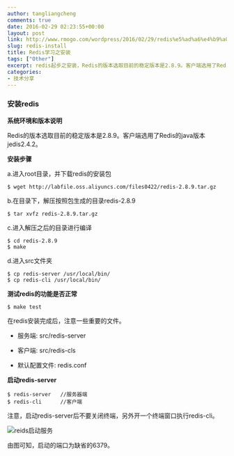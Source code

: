 ```yaml
---
author: tangliangcheng
comments: true
date: 2016-02-29 02:23:55+00:00
layout: post
link: http://www.rmogo.com/wordpress/2016/02/29/redis%e5%ad%a6%e4%b9%a0%e4%b9%8b%e5%ae%89%e8%a3%85/
slug: redis-install
title: Redis学习之安装
tags: ["Other"]
excerpt: redis起步之安装，Redis的版本选取目前的稳定版本是2.8.9。客户端选用了Redis的java版本jedis2.4.2.
categories:
- 技术分享
---
```


### 安装redis


**系统环境和版本说明**

Redis的版本选取目前的稳定版本是2.8.9。客户端选用了Redis的java版本jedis2.4.2。

**安装步骤**

a.进入root目录，并下载redis的安装包

```
$ wget http://labfile.oss.aliyuncs.com/files0422/redis-2.8.9.tar.gz
```

b.在目录下，解压按照包生成的目录redis-2.8.9

```
$ tar xvfz redis-2.8.9.tar.gz   
```

c.进入解压之后的目录进行编译

```
$ cd redis-2.8.9
$ make
```

d.进入src文件夹

```
$ cp redis-server /usr/local/bin/
$ cp redis-cli /usr/local/bin/
```

**测试redis的功能是否正常**

```
$ make test
```

在redis安装完成后，注意一些重要的文件。


  * 服务端: src/redis-server

	
  * 客户端: src/redis-cls

	
  * 默认配置文件: redis.conf


**启动redis-server**

```
$ redis-server   //服务器端
$ redis-cli      //客户端
```

注意，启动redis-server后不要关闭终端，另外开一个终端窗口执行redis-cli。

![reids启动服务](./redis-serve.png)

由图可知，启动的端口为缺省的6379。
